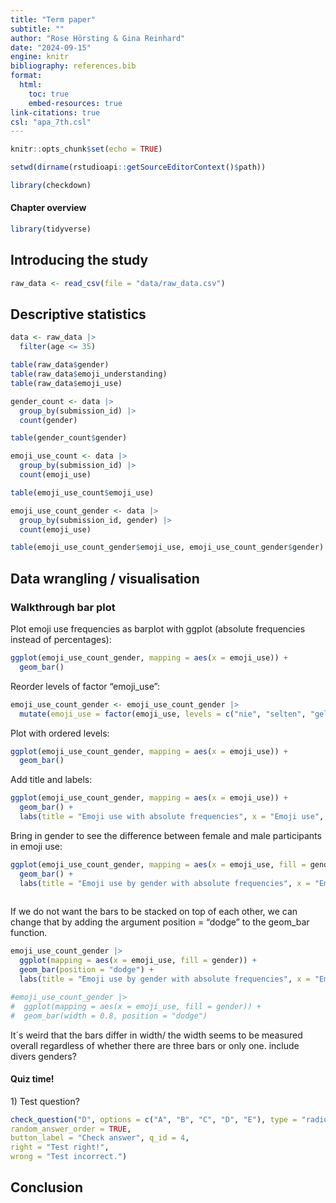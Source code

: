 ```yaml
---
title: "Term paper"
subtitle: ""
author: "Rose Hörsting & Gina Reinhard"
date: "2024-09-15"
engine: knitr
bibliography: references.bib
format: 
  html:
    toc: true
    embed-resources: true
link-citations: true
csl: "apa_7th.csl"
---
```


```r

knitr::opts_chunk$set(echo = TRUE)

```

```r

setwd(dirname(rstudioapi::getSourceEditorContext()$path))

```

```r

library(checkdown)

```

#### **Chapter overview** {.unnumbered}

```r

library(tidyverse)

```

## Introducing the study

```r

raw_data <- read_csv(file = "data/raw_data.csv")

```

## Descriptive statistics

```r

data <- raw_data |> 
  filter(age <= 35)

```

```r

table(raw_data$gender)
table(raw_data$emoji_understanding)
table(raw_data$emoji_use)

```

```r

gender_count <- data |> 
  group_by(submission_id) |> 
  count(gender)

table(gender_count$gender)

```

```r

emoji_use_count <- data |> 
  group_by(submission_id) |> 
  count(emoji_use)

table(emoji_use_count$emoji_use)

emoji_use_count_gender <- data |> 
  group_by(submission_id, gender) |> 
  count(emoji_use)

table(emoji_use_count_gender$emoji_use, emoji_use_count_gender$gender)

```

## Data wrangling / visualisation

### Walkthrough bar plot

Plot emoji use frequencies as barplot with ggplot (absolute frequencies instead of percentages):

```r

ggplot(emoji_use_count_gender, mapping = aes(x = emoji_use)) + 
  geom_bar()

```

Reorder levels of factor "emoji_use":

```r

emoji_use_count_gender <- emoji_use_count_gender |> 
  mutate(emoji_use = factor(emoji_use, levels = c("nie", "selten", "gelegentlich", "oft", "in fast jeder Nachricht")))

```

Plot with ordered levels:

```r

ggplot(emoji_use_count_gender, mapping = aes(x = emoji_use)) + 
  geom_bar()

```

Add title and labels:

```r
ggplot(emoji_use_count_gender, mapping = aes(x = emoji_use)) + 
  geom_bar() +
  labs(title = "Emoji use with absolute frequencies", x = "Emoji use", y = "Total count")
```

Bring in gender to see the difference between female and male participants in emoji use:

```r

ggplot(emoji_use_count_gender, mapping = aes(x = emoji_use, fill = gender)) + 
  geom_bar() +
  labs(title = "Emoji use by gender with absolute frequencies", x = "Emoji use by gender", y = "Total count")
  
```

If we do not want the bars to be stacked on top of each other, we can change that by adding the argument position = "dodge" to the geom_bar function.

```r

emoji_use_count_gender |> 
  ggplot(mapping = aes(x = emoji_use, fill = gender)) + 
  geom_bar(position = "dodge") +
  labs(title = "Emoji use by gender with absolute frequencies", x = "Emoji use by gender", y = "Total count")

#emoji_use_count_gender |> 
#  ggplot(mapping = aes(x = emoji_use, fill = gender)) + 
#  geom_bar(width = 0.8, position = "dodge")

```

It´s weird that the bars differ in width/ the width seems to be measured overall regardless of whether there are three bars or only one.
include divers genders?

::: callout-tip
#### Quiz time! {.unnumbered}

1\) Test question?

```r

check_question("D", options = c("A", "B", "C", "D", "E"), type = "radio", 
random_answer_order = TRUE,
button_label = "Check answer", q_id = 4,
right = "Test right!",
wrong = "Test incorrect.")

```
:::

## Conclusion
